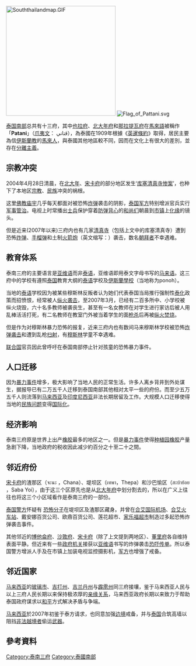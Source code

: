 {{Unreferenced|time=2021-04-11T19:29:35+00:00}}
[[File:Souththailandmap.GIF|300px]]
[[File:Flag_of_Pattani.svg|thumb]]

[[泰国南部地区|泰国南部]]总共有十三府，其中[[也拉府|也拉府]]、[[北大年府|北大年府]]和[[那拉提瓦府|那拉提瓦府]]在[[馬來語|馬來語]]被稱作「'''Patani'''」（[[爪夷文|爪夷文]]： ڤتاني），為泰國在1909年根據《[[1909年英國－暹羅條約|英暹條約]]》取得，居民主要為信[[伊斯蘭教|伊斯蘭教]]的[[馬來人|馬來人]]，與泰國其他地區較不同，因而在文化上有很大的差別，並存在[[分離主義|分離主義]]。

==宗教冲突==
2004年4月28日清晨，在[[北大年府|北大年]]、[[宋卡府|宋卡府]]的部分地区发生‘[[北大年府#社会动荡|库塞清真寺惨案]]’，也种下了本地区[[宗教|宗教]]、[[民族|民族]]冲突的祸根。

这里[[佛教|佛教]][[庙|庙宇]]几乎每天都面对被恐怖[[炸弹|炸弹]]袭击的阴影，[[皇家泰国陆军|泰国军方]]特别增派官兵实行[[军事管治|军事管治]]。电视上时常播出[[士兵|士兵]]保护穿着[[防弹背心|防弹背心]]的[[和尚|和尚们]]朝晨到[[市镇|市镇]]上[[化缘|化缘]]的镜头。

但是近来(2007年以来)三府内也有几家[[清真寺|清真寺]]（包括上文中的库塞清真寺）遭到恐怖[[炸弹|炸弹]]、[[手榴弹|手榴弹]]和土制[[火箭炮|火箭炮]]（英文缩写：{{lang|en|RPG}}）袭击，数名[[朝拜|朝拜者]]不幸遇难。

==教育体系==
泰南三府的主要语言是[[亚维语|亚维语]]而非[[泰语|泰语]]，亚维语即用泰文字母书写的[[马来语|马来语]]。这三府中的学校有遵照[[泰国|泰国]]教育大纲的[[泰语|泰语]]学校及[[伊斯蘭學校|伊斯蘭學校]]（当地称为ponoh）。

当地的[[泰语|泰语]]学校因为被某些穆斯林反叛者认为她们代表泰国当局推行强制性[[泰化|泰化]]政策而招愤恨，经常被人[[縱火|纵火袭击]]，至2007年3月，已经有二百多所中、小学校被纵火烧毁，六十名多教师被袭丧生，甚至有一名女教师在对学生进行家访后被人用乱棒活活打死，有二名教师在教室门外被当着学生的面[[枪杀|枪杀]]后再被[[纵火|纵火焚烧]]。

但是作为对穆斯林暴力恐怖的报复，近来三府内也有数间马来穆斯林学校被恐怖[[炸弹|炸弹袭击]]和遭到乱枪[[扫射|扫射]]，有[[穆斯林|穆斯林]]学童不幸遇难。

[[联合国|联合国]]官员因此曾呼吁在泰国南部停止针对孩童的恐怖暴力事件。

==人口迁移==
因为[[暴力|暴力事件]]增多，极大影响了当地人民的正常生活。许多人离乡背井到外处谋生，据报导已有二万五千人迁移到泰国南部其他相对太平一些的府份。而至少五万五千人则流落到[[马来西亚|马来西亚]]及[[印度尼西亚|印度尼西亚]]非法长期居留及工作。大规模人口迁移使得当地的[[民族问题|民族问题]]变得[[国际问题|国际化]]。

==经济影响==
泰南三府原是世界上出产[[橡胶|橡胶]]最多的地区之一。但是[[暴力|暴力事件]]使得[[种植园|种植园]][[橡胶|橡胶]]产量急剧下降，当地政府的税收因此减少約百分之十至二十之間。

==邻近府份==
[[宋卡府|宋卡府]]的渣那区（จะนะ ，Chana）、堤坝区（เทพา，Thepa）和沙巴愉区（สะบ้าย้อย ，Saba Yoi），由于这三个区原先也是从[[北大年府|北大年府]]中划分割去的，所以在广义上往往也将这三个小区域看作是泰南三府的一部份。

[[泰国|泰国]][[警方|警方]]怀疑有<!--[[宋卡府|宋卡府]]，有二区(Ampoe)堤坝（{{link-en|Thepha|Thepha}}，เทพา）及渣那（{{link-en|Chana|Chana}}，จะนะ），-->[[恐怖分子|恐怖分子]]在堤坝区及渣那区藏身。并曾在[[合艾国际机场|合艾国际机场]]、[[合艾火车站|合艾火车站]]、戴安娜百货公司、欧鼎百货公司、莲花超市、[[家乐福|家乐福超市]]制造过多起恐怖炸弹袭击事件。

其他邻近的[[博他侖府|博他侖府]]、[[沙敦府|沙敦府]]、[[宋卡府|宋卡府]]（除了上文提到两地区）、[[董里府|董里府]]各自维持表面平静。但近来有一些[[政府|政府机关]]接获以[[亚维语|亚维语]]书写的炸弹袭击[[恐吓信|恐吓传单]]。所以泰国警方增派人手及在市镇上加装电视监控摄影机，[[皇家泰国陆军|军方]]也增强了戒备。

==邻近国家==
[[马来西亚|马来西亚]]的[[玻璃市|玻璃市]]、[[吉打州|吉打州]]、[[吉兰丹|吉兰丹州]]与[[霹雳州|霹雳州]]同三府接壤，鉴于马来西亚人民与以上三府人民长期以来保持极浓厚的[[亲缘关系|亲缘关系]]，马来西亚政府长期以来致力于帮助泰国政府谋求以[[和平|和平]]方式解决矛盾与争端。

[[马来西亚|马来西亚]]於2007年初鉴于泰方请求，也同意加强[[边境|边境]]戒备，并与[[泰国|泰国]]合筑高墙以阻挡[[非法移民|非法越境者]]偷运[[武器|武器]]。

==參考資料==
{{reflist}}

[[Category:泰南三府|Category:泰南三府]]
[[Category:泰國南部|Category:泰國南部]]